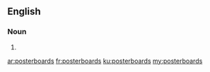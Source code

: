 ==English==

===Noun===
{{head|en|plural}}

# {{plural of|posterboard|lang=en}}

[[ar:posterboards]]
[[fr:posterboards]]
[[ku:posterboards]]
[[my:posterboards]]